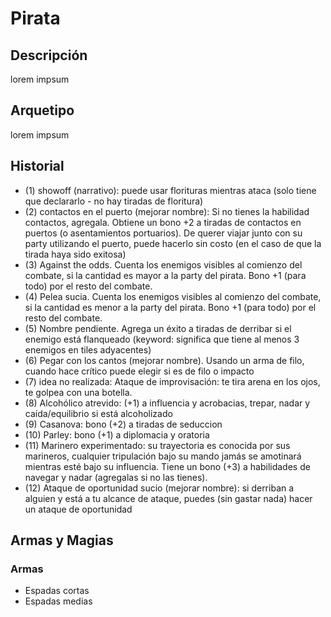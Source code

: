 
# Pirata

<Bleed>
  <Screenshot src={placeholderImage} alt="placeholder" full />
</Bleed>

## Descripción
lorem impsum

## Arquetipo
lorem impsum

## Historial
- (1) showoff (narrativo): puede usar florituras mientras ataca (solo tiene que declararlo - no hay tiradas de floritura)
- (2) contactos en el puerto (mejorar nombre): Si no tienes la habilidad contactos, agregala. Obtiene un bono +2 a tiradas de contactos en puertos (o asentamientos portuarios). De querer viajar junto con su party utilizando el puerto, puede hacerlo sin costo (en el caso de que la tirada haya sido exitosa)  
- (3) Against the odds. Cuenta los enemigos visibles al comienzo del combate, si la cantidad es mayor a la party del pirata. Bono +1 (para todo) por el resto del combate.
- (4) Pelea sucia. Cuenta los enemigos visibles al comienzo del combate, si la cantidad es menor a la party del pirata. Bono +1 (para todo) por el resto del combate.
- (5) Nombre pendiente. Agrega un éxito a tiradas de derribar si el enemigo está flanqueado (keyword: significa que tiene al menos 3 enemigos en tiles adyacentes)
- (6) Pegar con los cantos (mejorar nombre). Usando un arma de filo, cuando hace crítico puede elegir si es de filo o impacto
- (7) idea no realizada: Ataque de improvisación: te tira arena en los ojos, te golpea con una botella.
- (8) Alcohólico atrevido: (+1) a influencia y acrobacias, trepar, nadar y caída/equilibrio si está alcoholizado
- (9) Casanova: bono (+2) a tiradas de seduccion
- (10) Parley: bono (+1) a diplomacia y oratoria
- (11) Marinero experimentado: su trayectoria es conocida por sus marineros, cualquier tripulación bajo su mando jamás se amotinará mientras esté bajo su influencia. Tiene un bono (+3) a habilidades de navegar y nadar (agregalas si no las tienes).
- (12) Ataque de oportunidad sucio (mejorar nombre): si derriban a alguien y está a tu alcance de ataque, puedes (sin gastar nada) hacer un ataque de oportunidad

## Armas y Magias

### Armas
- Espadas cortas
- Espadas medias
